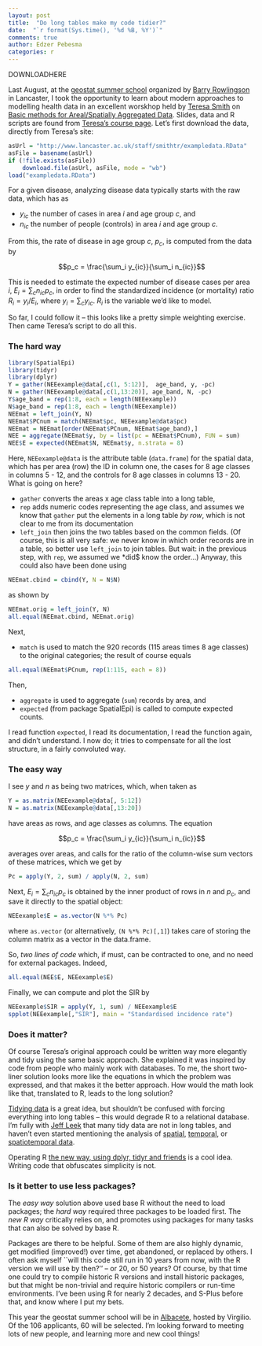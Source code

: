 ```yaml
---
layout: post
title:  "Do long tables make my code tidier?"
date:  "`r format(Sys.time(), '%d %B, %Y')`"
comments: true
author: Edzer Pebesma
categories: r
---
```

DOWNLOADHERE

<script src="http://cdn.mathjax.org/mathjax/latest/MathJax.js?config=TeX-AMS-MML_HTMLorMML" type="text/javascript"></script>

Last August, at the [geostat summer
school](http://www.geostat-course.org) organized by [Barry
Rowlingson](http://barry.rowlingson.com/) in Lancaster,
I took the opportunity to learn about modern approaches
to modelling health data in an excellent worskhop held by
[Teresa Smith](http://www.lancaster.ac.uk/staff/smithtr/)
on [Basic methods for Areal/Spatially Aggregated
Data](http://geostat-course.org/node/1287). Slides,
data and R scripts are found from [Teresa's course
page](http://www.lancaster.ac.uk/staff/smithtr/).
Let's first download the data, directly from Teresa's site:
```r
asUrl = "http://www.lancaster.ac.uk/staff/smithtr/exampledata.RData"
asFile = basename(asUrl)
if (!file.exists(asFile)) 
	download.file(asUrl, asFile, mode = "wb")
load("exampledata.RData")
```

For a given disease, analyzing disease data typically starts with
the raw data, which has as

* $y_{ic}$ the number of cases in area $i$ and age group $c$, and
* $n_{ic}$ the number of people (controls) in area $i$ and age group $c$.

From this, the rate of disease in age group $c$, $p_c$, is computed from the
data by 

$$p_c = \frac{\sum_i y_{ic}}{\sum_i n_{ic}}$$

This is needed to estimate the expected number of disease cases
per area $i$, $E_i = \sum_c n_{ic} p_c$, in order to find the
standardized incidence (or mortality) ratio $R_i = y_i / E_i$, where
$y_i = \sum_c y_{ic}$. $R_i$ is the variable we'd like to model.

So far, I could follow it -- this looks like a pretty simple
weighting exercise. Then came Teresa's script to do all this.

### The hard way
```r
library(SpatialEpi)
library(tidyr)
library(dplyr)
Y = gather(NEEexample@data[,c(1, 5:12)],  age_band, y, -pc)
N = gather(NEEexample@data[,c(1,13:20)], age_band, N, -pc)
Y$age_band = rep(1:8, each = length(NEEexample))
N$age_band = rep(1:8, each = length(NEEexample))
NEEmat = left_join(Y, N)
NEEmat$PCnum = match(NEEmat$pc, NEEexample@data$pc)
NEEmat = NEEmat[order(NEEmat$PCnum, NEEmat$age_band),]
NEE = aggregate(NEEmat$y, by = list(pc = NEEmat$PCnum), FUN = sum)
NEE$E = expected(NEEmat$N, NEEmat$y, n.strata = 8)
```

Here, `NEEexample@data` is the attribute table (`data.frame`) for
the spatial data, which has per area (row) the ID in column one,
the cases for 8 age classes in columns 5 - 12, and the controls
for 8 age classes in columns 13 - 20. What is going on here?

* `gather` converts the areas x age class table into a long table,
* `rep` adds numeric codes representing the age class, and assumes we know that `gather` put the elements in a long table *by row*, which is not clear to me from its documentation
* `left_join` then joins the two tables based on the common fields. (Of course, this is all
very safe: we never know in which order records are in a table, so better
use `left_join` to join tables. But wait: in the previous step, with `rep`, we
assumed we *did$ know the order...)  Anyway, this could also have been done using

```r
NEEmat.cbind = cbind(Y, N = N$N)
```
as shown by
```r
NEEmat.orig = left_join(Y, N)
all.equal(NEEmat.cbind, NEEmat.orig)
```
Next,

* `match` is used to match the 920 records (115 areas times 8 age classes) to the original categories; the result of course equals
```r
all.equal(NEEmat$PCnum, rep(1:115, each = 8))
```
Then,

* `aggregate` is used to aggregate (`sum`) records by area, and 
* `expected` (from package SpatialEpi) is called to compute expected counts.

I read function `expected`, I read its documentation, I read
the function again, and didn't understand. I now do; it tries to
compensate for all the lost structure, in a fairly convoluted way.

### The easy way
I see $y$ and $n$ as being two matrices, which, when taken as
```r
Y = as.matrix(NEEexample@data[, 5:12])
N = as.matrix(NEEexample@data[,13:20])
```
have areas as rows, and age classes as columns.  The equation

$$p_c = \frac{\sum_i y_{ic}}{\sum_i n_{ic}}$$

averages over areas, and calls for the ratio of the column-wise
sum vectors of these matrices, which we get by

```r
Pc = apply(Y, 2, sum) / apply(N, 2, sum)
```

Next, $E_i = \sum_c n_{ic} p_c$ is obtained by the inner product of rows in $n$ and $p_c$,
and save it directly to the spatial object:

```r
NEEexample$E = as.vector(N %*% Pc)
```
where `as.vector` (or alternatively, `(N %*% Pc)[,1]`) takes care
of storing the column matrix as a vector in the data.frame.

So, _two lines of code_ which, if must, can be contracted to one, and no
need for external packages. Indeed,
```r
all.equal(NEE$E, NEEexample$E)
```

Finally, we can compute and plot the SIR by
```r
NEEexample$SIR = apply(Y, 1, sum) / NEEexample$E
spplot(NEEexample[,"SIR"], main = "Standardised incidence rate")
```

### Does it matter?
Of course Teresa's original approach could be written way more
elegantly and tidy using the same basic approach. She explained it was
inspired by code from people who mainly work with databases.  To me,
the short two-liner solution looks more like the equations in which
the problem was expressed, and that makes it the better approach.
How would the math look like that, translated to R, leads to the
long solution?

[Tidying data](https://www.jstatsoft.org/article/view/v059i10)
is a great idea, but shouldn't be confused with
forcing everything into long tables -- this would
degrade R to a relational database. I'm fully with [Jeff
Leek](http://simplystatistics.org/2016/02/17/non-tidy-data/)
that many tidy data are not in long
tables, and haven't even started mentioning the analysis of
[spatial](http://cran.uni-muenster.de/web/views/Spatial.html),
[temporal](http://cran.uni-muenster.de/web/views/TimeSeries.html),
or [spatiotemporal
data](http://cran.uni-muenster.de/web/views/SpatioTemporal.html).

Operating R [the new way, using dplyr, tidyr and
friends](https://github.com/ropensci/unconf16/issues/22) is a cool
idea. Writing code that obfuscates simplicity is not.

### Is it better to use less packages?

The *easy way* solution above used base R without the need to load
packages; the *hard way* required three packages to be loaded first.
The *new R way* critically relies on, and promotes using packages
for many tasks that can also be solved by base R.

Packages are there to be helpful. Some of them are also highly
dynamic, get modified (improved!) over time, get abandoned,
or replaced by others. I often ask myself ``will this code still
run in 10 years from now, with the R version we will use by then?''
-- or 20, or 50 years? Of course, by that time one could try
to compile historic R versions and install historic packages,
but that might be non-trivial and require historic compilers or
run-time environments. I've been using R for nearly 2 decades,
and S-Plus before that, and know where I put my bets.

This year the geostat summer school will be in
[Albacete](http://geostat-course.org/), hosted by Virgilio. Of the
106 applicants, 60 will be selected. I'm looking forward to meeting
lots of new people, and learning more and new cool things!
